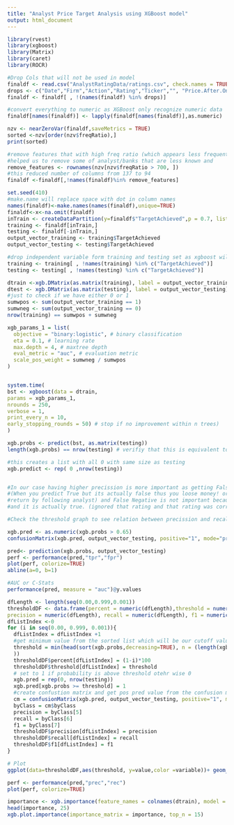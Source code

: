 ```yaml
---
title: "Analyst Price Target Analysis using XGBoost model"
output: html_document
---
```


```r
library(rvest)
library(xgboost)
library(Matrix)
library(caret)
library(ROCR)
```


```r
#Drop Cols that will not be used in model
finaldf <- read.csv("AnalystRatingData/ratings.csv", check.names = TRUE)
drops <- c("Date","Firm","Action","Rating","Ticker","", "Price.After.One.Year", "Price.Target")
finaldf <- finaldf[ , !(names(finaldf) %in% drops)]

```


```r
#convert everything to numeric as XGBoost only recognize numeric data
finaldf[names(finaldf)] <- lapply(finaldf[names(finaldf)],as.numeric)

```

```r
nzv <- nearZeroVar(finaldf,saveMetrics = TRUE)
sorted <-nzv[order(nzv$freqRatio),]
print(sorted)

#remove features that with high freq ratio (which appears less frequently.). freqRatio of 700 means it appears once in 700 times. This 
#helped us to remove some of analyst/banks that are less known and 
remove_features <- rownames(nzv[nzv$freqRatio > 700, ])
#this reduced number of columns from 137 to 94
finaldf <-finaldf[,!names(finaldf)%in% remove_features]

```

```r
 
set.seed(410)
#make.name will replace space with dot in column names
names(finaldf)<-make.names(names(finaldf),unique=TRUE)
finaldf<-x<-na.omit(finaldf)
inTrain <- createDataPartition(y=finaldf$"TargetAchieved",p = 0.7, list=FALSE)
training <- finaldf[inTrain,]
testing <- finaldf[-inTrain,]
output_vector_training <- training$TargetAchieved
output_vector_testing <- testing$TargetAchieved

#drop independent variable form training and testing set as xgboost will understand it as a feature
training <- training[ , !names(training) %in% c("TargetAchieved")]
testing <- testing[ , !names(testing) %in% c("TargetAchieved")]
```

```r
dtrain <-xgb.DMatrix(as.matrix(training), label = output_vector_training)
dtest <- xgb.DMatrix(as.matrix(testing), label = output_vector_testing)
#just to check if we have either 0 or 1
sumwpos <- sum(output_vector_training == 1)
sumwneg <- sum(output_vector_training == 0)
nrow(training) == sumwpos + sumwneg


```


```r
xgb_params_1 = list(
  objective = "binary:logistic", # binary classification
  eta = 0.1, # learning rate
  max.depth = 4, # maxtree depth
  eval_metric = "auc", # evaluation metric
  scale_pos_weight = sumwneg / sumwpos
)


system.time(
bst <- xgboost(data = dtrain,
params = xgb_params_1,
nrounds = 250,
verbose = 1,
print_every_n = 10,
early_stopping_rounds = 50) # stop if no improvement within n trees)
)
```


```r

xgb.probs <- predict(bst, as.matrix(testing))
length(xgb.probs) == nrow(testing) # verifiy that this is equivalent to nrow(testing)

```


```r
#this creates a list with all 0 with same size as testing
xgb.predict <- rep( 0 ,nrow(testing))


#In our case having higher precission is more important as getting False Positive rate is costly
#(When you predict True but its actually false thus you loose money! or cant get your guranteed 
#return by following analyst) and False Negative is not important because what you predicted false
#and it is actually true. (ignored that rating and that rating was correct)

#Check the threshold graph to see relation between precission and recall in our case

xgb.pred <- as.numeric(xgb.probs > 0.65)
confusionMatrix(xgb.pred, output_vector_testing, positive="1", mode="prec_recall")
```



```r
pred<- prediction(xgb.probs, output_vector_testing)
perf <- performance(pred,"tpr","fpr")
plot(perf, colorize=TRUE)
abline(a=0, b=1)
```

```r
#AUC or C-Stats
performance(pred, measure = "auc")@y.values
```

```r
dfLength <- length(seq(0.00,0.999,0.001))
thresholdDF <- data.frame(percent = numeric(dfLength),threshold = numeric(dfLength),
precision = numeric(dfLength), recall = numeric(dfLength), f1 = numeric(dfLength))
dfListIndex <-0
for (i in seq(0.00, 0.999, 0.001)){
  dfListIndex = dfListIndex +1
  #get minimum value from the sorted list which will be our cutoff value
  threshold = min(head(sort(xgb.probs,decreasing=TRUE), n = (length(xgb.probs)*(1-i))
  ))
  thresholdDF$percent[dfListIndex] = (1-i)*100
  thresholdDF$threshold[dfListIndex] = threshold
  # set to 1 if probability is above threshold otehr wise 0
  xgb.pred = rep(0, nrow(testing))
  xgb.pred[xgb.probs >= threshold] = 1
  #create confustion matrix and get pos pred value from the confusion matrix
  cm = confusionMatrix(xgb.pred, output_vector_testing, positive="1", mode="prec_recall")
  byClass = cm$byClass
  precision = byClass[5]
  recall = byClass[6]
  f1 = byClass[7]
  thresholdDF$precision[dfListIndex] = precision
  thresholdDF$recall[dfListIndex] = recall
  thresholdDF$f1[dfListIndex] = f1
}

# Plot
ggplot(data=thresholdDF,aes(threshold, y=value,color =variable))+ geom_point(aes(y=precision , col = "Precision"))+ geom_point(aes(y=recall , col = "Recall"))

```

```r
perf <- performance(pred,"prec","rec")
plot(perf, colorize=TRUE)
```


```r
importance <- xgb.importance(feature_names = colnames(dtrain), model = bst)
head(importance, 25)
xgb.plot.importance(importance_matrix = importance, top_n = 15)
```


